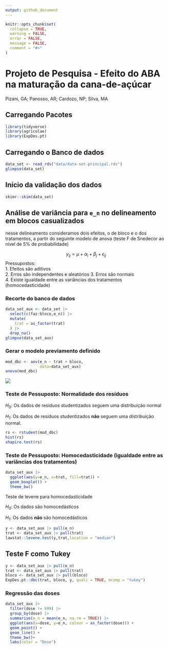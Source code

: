 ```yaml
---
output: github_document
---
```


<!-- README.md is generated from README.Rmd. Please edit that file -->

```r
knitr::opts_chunk$set(
  collapse = TRUE,
  warning = FALSE,
  error = FALSE,
  message = FALSE,
  comment = "#>"
)
```

# Projeto de Pesquisa - Efeito do ABA na maturação da cana-de-açúcar

Pizani, GA; Panosso, AR; Cardozo, NP; Silva, MA


## Carregando Pacotes
```r
library(tidyverse)
library(agricolae)
library(ExpDes.pt)
```


## Carregando o Banco de dados
```r
data_set <- read_rds("data/data-set-principal.rds")
glimpse(data_set)
```

## Início da validação dos dados
```r
skimr::skim(data_set)
```


## Análise de variância para `e_n` no delineamento em blocos casualizados

nesse delineamento consideramos dois efeitos, o de bloco e o dos tratamentos, a partir do seguinte modelo de anova (teste F de Snedecor ao nível de $5\%$ de probabilidade)

$$y_{ij} = \mu + \alpha_i + \beta_j + \epsilon_{ij}$$
Pressupostos:  
  1. Efeitos são aditivos  
  2. Erros são independentes  e aleatórios
  3. Erros são normais  
  4. Existe igualdade entre as variâncias dos tratamentos (homocedasticidade)  

### Recorte do banco de dados
```r
data_set_aux <- data_set |> 
  select(c(faz:bloco,e_n)) |> 
  mutate(
    trat = as_factor(trat) 
  ) |> 
  drop_na()
glimpse(data_set_aux)
```

### Gerar o modelo previamento definido

```r
mod_dbc <- aov(e_n ~ trat + bloco,
               data=data_set_aux)
anova(mod_dbc)
```

![](img/img-01-Ftest.png)

### Teste de Pessuposto: Normalidade dos resíduos

$H_0$: Os dados de resíduos studentizados seguem uma distribuição normal

$H_1$: Os dados de resíduos studentizados **não** seguem uma distribuição normal.

```r
rs <- rstudent(mod_dbc)
hist(rs)
shapiro.test(rs)
```

### Teste de Pessuposto: Homocedasticidade (igualdade entre as variâncias dos tratamentos)

```r
data_set_aux |> 
  ggplot(aes(y=e_n, x=trat, fill=trat)) + 
  geom_boxplot() +
  theme_bw()
```
Teste de levene para homocedasticidade

$H_0$: Os dados são homocedásticos

$H_1$: Os dados **não** são homocedásticos

```r
y <- data_set_aux |> pull(e_n)
trat <- data_set_aux |> pull(trat)
lawstat::levene.test(y,trat,location = "median")
```

## Teste F como Tukey
```r
y <- data_set_aux |> pull(e_n)
trat <- data_set_aux |> pull(trat)
bloco <- data_set_aux |> pull(bloco)
ExpDes.pt::dbc(trat, bloco, y, quali = TRUE, mcomp = "tukey")
```

### Regressão das doses

```r
data_set_aux |> 
  filter(dose != 999) |> 
  group_by(dose) |>
  summarise(e_n = mean(e_n, na.rm = TRUE)) |>
  ggplot(aes(x=dose, y=e_n, colour = as_factor(dose))) +
  geom_point() +
  geom_line() +
  theme_bw()+
  labs(color = "Dose")
```

